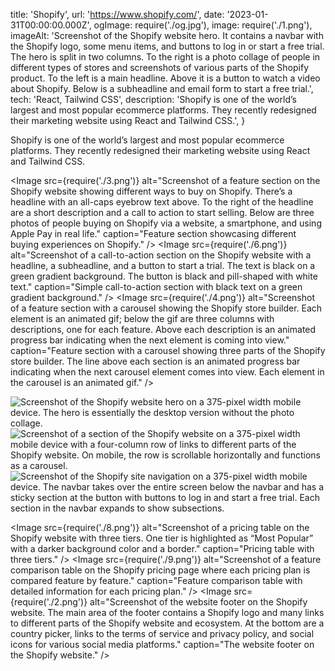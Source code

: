  title: 'Shopify',
  url: 'https://www.shopify.com/',
  date: '2023-01-31T00:00:00.000Z',
  ogImage: require('./og.jpg'),
  image: require('./1.png'),
  imageAlt: 'Screenshot of the Shopify website hero. It contains a navbar with the Shopify logo, some menu items, and buttons to log in or start a free trial. The hero is split in two columns. To the right is a photo collage of people in different types of stores and screenshots of various parts of the Shopify product. To the left is a main headline. Above it is a button to watch a video about Shopify. Below is a subheadline and email form to start a free trial.',
  tech: 'React, Tailwind CSS',
  description: 'Shopify is one of the world’s largest and most popular ecommerce platforms. They recently redesigned their marketing website using React and Tailwind CSS.',
}

<Intro title="Shopify's marketing website.">

Shopify is one of the world’s largest and most popular ecommerce platforms. They recently redesigned their marketing website using React and Tailwind CSS.

</Intro>

<Image src={require('./3.png')} alt="Screenshot of a feature section on the Shopify website showing different ways to buy on Shopify. There’s a headline with an all-caps eyebrow text above. To the right of the headline are a short description and a call to action to start selling. Below are three photos of people buying on Shopify via a website, a smartphone, and using Apple Pay in real life." caption="Feature section showcasing different buying experiences on Shopify." />
<Image src={require('./6.png')} alt="Screenshot of a call-to-action section on the Shopify website with a headline, a subheadline, and a button to start a trial. The text is black on a green gradient background. The button is black and pill-shaped with white text." caption="Simple call-to-action section with black text on a green gradient background." />
<Image src={require('./4.png')} alt="Screenshot of a feature section with a carousel showing the Shopify store builder. Each element is an animated gif; below the gif are three columns with descriptions, one for each feature. Above each description is an animated progress bar indicating when the next element is coming into view." caption="Feature section with a carousel showing three parts of the Shopify store builder. The line above each section is an animated progress bar indicating when the next carousel element comes into view. Each element in the carousel is an animated gif." />

<Mobile caption="The Shopify website experience on a 375-pixel width mobile device.">
  <Image src={require('./10.png')} alt="Screenshot of the Shopify website hero on a 375-pixel width mobile device. The hero is essentially the desktop version without the photo collage." />
  <Image src={require('./11.png')} alt="Screenshot of a section of the Shopify website on a 375-pixel width mobile device with a four-column row of links to different parts of the Shopify website. On mobile, the row is scrollable horizontally and functions as a carousel." />
  <Image src={require('./12.png')} alt="Screenshot of the Shopify site navigation on a 375-pixel width mobile device. The navbar takes over the entire screen below the navbar and has a sticky section at the button with buttons to log in and start a free trial. Each section in the navbar expands to show subsections." />
</Mobile>

<Image src={require('./8.png')} alt="Screenshot of a pricing table on the Shopify website with three tiers. One tier is highlighted as “Most Popular” with a darker background color and a border." caption="Pricing table with three tiers." />
<Image src={require('./9.png')} alt="Screenshot of a feature comparison table on the Shopify pricing page where each pricing plan is compared feature by feature." caption="Feature comparison table with detailed information for each pricing plan." />
<Image src={require('./2.png')} alt="Screenshot of the website footer on the Shopify website. The main area of the footer contains a Shopify logo and many links to different parts of the Shopify website and ecosystem. At the bottom are a country picker, links to the terms of service and privacy policy, and social icons for various social media platforms." caption="The website footer on the Shopify website." />
